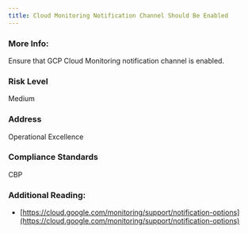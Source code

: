 ```yaml
---
title: Cloud Monitoring Notification Channel Should Be Enabled
---
```


### More Info:

Ensure that GCP Cloud Monitoring notification channel is enabled.

### Risk Level

Medium

### Address

Operational Excellence

### Compliance Standards

CBP

### Additional Reading:

- [https://cloud.google.com/monitoring/support/notification-options](https://cloud.google.com/monitoring/support/notification-options)

